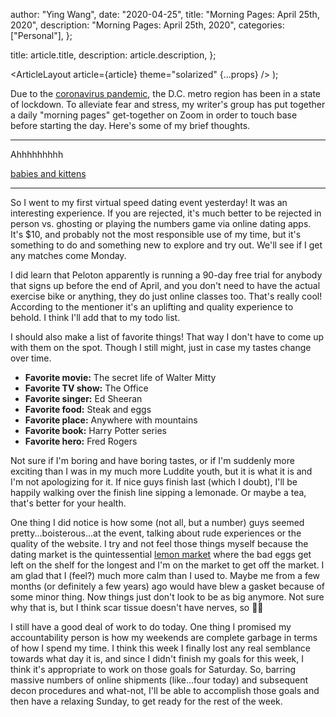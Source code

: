 
  author: "Ying Wang",
  date: "2020-04-25",
  title: "Morning Pages: April 25th, 2020",
  description: "Morning Pages: April 25th, 2020",
  categories: ["Personal"],
};

  title: article.title,
  description: article.description,
};

  <ArticleLayout article={article} theme="solarized" {...props} />
);

Due to the [coronavirus
pandemic](https://en.wikipedia.org/wiki/2019-20_coronavirus_pandemic), the D.C.
metro region has been in a state of lockdown. To alleviate fear and stress, my
writer's group has put together a daily "morning pages" get-together on Zoom in
order to touch base before starting the day. Here's some of my brief thoughts.

---

Ahhhhhhhhh

[babies and kittens](/img/posts/2020/04/25/morning_pages.jpg)

---

So I went to my first virtual speed dating event yesterday! It was an
interesting experience. If you are rejected, it's much better to be rejected in
person vs. ghosting or playing the numbers game via online dating apps. It's
$10, and probably not the most responsible use of my time, but it's something to
do and something new to explore and try out. We'll see if I get any matches come
Monday.

I did learn that Peloton apparently is running a 90-day free trial for anybody
that signs up before the end of April, and you don't need to have the actual
exercise bike or anything, they do just online classes too. That's really cool!
According to the mentioner it's an uplifting and quality experience to behold. I
think I'll add that to my todo list.

I should also make a list of favorite things! That way I don't have to come up
with them on the spot. Though I still might, just in case my tastes change over
time.

- **Favorite movie:** The secret life of Walter Mitty
- **Favorite TV show:** The Office
- **Favorite singer:** Ed Sheeran
- **Favorite food:** Steak and eggs
- **Favorite place:** Anywhere with mountains
- **Favorite book:** Harry Potter series
- **Favorite hero:** Fred Rogers

Not sure if I'm boring and have boring tastes, or if I'm suddenly more exciting
than I was in my much more Luddite youth, but it is what it is and I'm not
apologizing for it. If nice guys finish last (which I doubt), I'll be happily
walking over the finish line sipping a lemonade. Or maybe a tea, that's better
for your health.

One thing I did notice is how some (not all, but a number) guys seemed
pretty...boisterous...at the event, talking about rude experiences or the
quality of the website. I try and not feel those things myself because the
dating market is the quintessential [lemon
market](https://en.wikipedia.org/wiki/The_Market_for_Lemons) where the bad eggs
get left on the shelf for the longest and I'm on the market to get off the
market. I am glad that I (feel?) much more calm than I used to. Maybe me from a
few months (or definitely a few years) ago would have blew a gasket because of
some minor thing. Now things just don't look to be as big anymore. Not sure why
that is, but I think scar tissue doesn't have nerves, so :man_shrugging:

I still have a good deal of work to do today. One thing I promised my
accountability person is how my weekends are complete garbage in terms of how I
spend my time. I think this week I finally lost any real semblance towards what
day it is, and since I didn't finish my goals for this week, I think it's
appropriate to work on those goals for Saturday. So, barring massive numbers of
online shipments (like...four today) and subsequent decon procedures and
what-not, I'll be able to accomplish those goals and then have a relaxing
Sunday, to get ready for the rest of the week.
